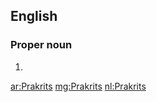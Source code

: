 ==English==

===Proper noun===
{{head|en|noun plural form}}

# {{plural of|Prakrit|lang=en}}

[[ar:Prakrits]]
[[mg:Prakrits]]
[[nl:Prakrits]]